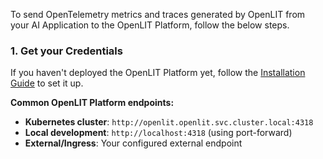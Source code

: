 To send OpenTelemetry metrics and traces generated by OpenLIT from your AI Application to the OpenLIT Platform, follow the below steps.

### 1. Get your Credentials

If you haven't deployed the OpenLIT Platform yet, follow the [Installation Guide](/latest/installation) to set it up.

**Common OpenLIT Platform endpoints:**
- **Kubernetes cluster**: `http://openlit.openlit.svc.cluster.local:4318`
- **Local development**: `http://localhost:4318` (using port-forward)
- **External/Ingress**: Your configured external endpoint
